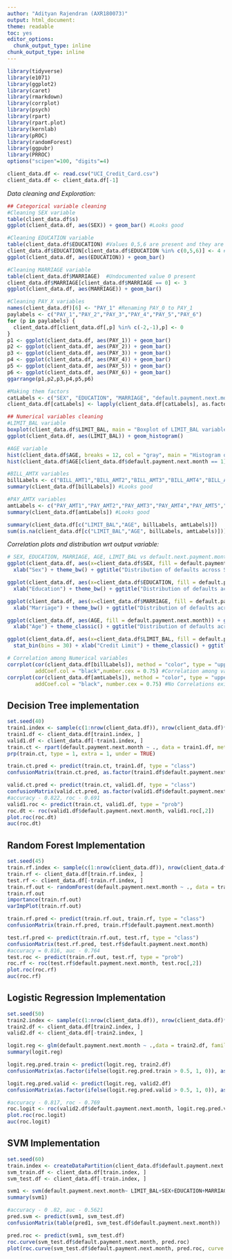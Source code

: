```yaml
---
author: "Adityan Rajendran (AXR180073)"
output: html_document: 
theme: readable
toc: yes
editor_options: 
  chunk_output_type: inline
chunk_output_type: inline
---
```

  
```r
library(tidyverse)
library(e1071)
library(ggplot2)
library(caret)
library(rmarkdown)
library(corrplot)
library(psych)
library(rpart)
library(rpart.plot)
library(kernlab)
library(pROC)
library(randomForest)
library(ggpubr)
library(PRROC)
options("scipen"=100, "digits"=4)
```

```r
client_data.df <- read.csv("UCI_Credit_Card.csv")
client_data.df <- client_data.df[-1]
```

_Data cleaning and Exploration:_
```r
## Categorical variable cleaning
#Cleaning SEX variable
table(client_data.df$s)
ggplot(client_data.df, aes(SEX)) + geom_bar() #Looks good

#Cleaning EDUCATION variable
table(client_data.df$EDUCATION) #Values 0,5,6 are present and they are undocumented
client_data.df$EDUCATION[client_data.df$EDUCATION %in% c(0,5,6)] <- 4 #Assigning 0,5,6 as 4
ggplot(client_data.df, aes(EDUCATION)) + geom_bar()

#Cleaning MARRIAGE variable
table(client_data.df$MARRIAGE)  #Undocumented value 0 present
client_data.df$MARRIAGE[client_data.df$MARRIAGE == 0] <- 3
ggplot(client_data.df, aes(MARRIAGE)) + geom_bar()

#Cleaning PAY_X variables
names(client_data.df)[6] <- "PAY_1" #Renaming PAY_0 to PAY_1
paylabels <- c("PAY_1","PAY_2","PAY_3","PAY_4","PAY_5","PAY_6")
for (p in paylabels) {
  client_data.df[client_data.df[,p] %in% c(-2,-1),p] <- 0
}
p1 <- ggplot(client_data.df, aes(PAY_1)) + geom_bar()
p2 <- ggplot(client_data.df, aes(PAY_2)) + geom_bar()
p3 <- ggplot(client_data.df, aes(PAY_3)) + geom_bar()
p4 <- ggplot(client_data.df, aes(PAY_4)) + geom_bar()
p5 <- ggplot(client_data.df, aes(PAY_5)) + geom_bar()
p6 <- ggplot(client_data.df, aes(PAY_6)) + geom_bar()
ggarrange(p1,p2,p3,p4,p5,p6)

#Making them factors
catLabels <- c("SEX", "EDUCATION", "MARRIAGE", "default.payment.next.month", paylabels)
client_data.df[catLabels] <- lapply(client_data.df[catLabels], as.factor)

## Numerical variables cleaning
#LIMIT_BAL variable
boxplot(client_data.df$LIMIT_BAL, main = "Boxplot of LIMIT_BAL variable", col = "RED") #Looks good
ggplot(client_data.df, aes(LIMIT_BAL)) + geom_histogram()

#AGE variable
hist(client_data.df$AGE, breaks = 12, col = "gray", main = "Histogram of Age", ylim = c(0,8000), labels = TRUE, xlab = "Age")
hist(client_data.df$AGE[client_data.df$default.payment.next.month == 1], breaks = 12, col = "gray", main = "Age-wise payment default chart", ylim = c(0,1500), labels = TRUE, xlab = "Age") #Looks good

#BILL_AMTX variables
billLabels <- c("BILL_AMT1","BILL_AMT2","BILL_AMT3","BILL_AMT4","BILL_AMT5","BILL_AMT6")
summary(client_data.df[billLabels]) #Looks good

#PAY_AMTX variables
amtLabels <- c("PAY_AMT1","PAY_AMT2","PAY_AMT3","PAY_AMT4","PAY_AMT5","PAY_AMT6")
summary(client_data.df[amtLabels]) #Looks good

summary(client_data.df[c("LIMIT_BAL","AGE", billLabels, amtLabels)])
sum(is.na(client_data.df[c("LIMIT_BAL","AGE", billLabels, amtLabels)]))
```

_Correlation plots and distribution wrt output variable:_
```r
# SEX, EDUCATION, MARRIAGE, AGE, LIMIT_BAL vs default.next.payment.month 
ggplot(client_data.df, aes(x=client_data.df$SEX, fill = default.payment.next.month)) + geom_bar() +
  xlab("Sex") + theme_bw() + ggtitle("Distribution of defaults across SEX") #Looks balanced; Female gender has more defaults

ggplot(client_data.df, aes(x=client_data.df$EDUCATION, fill = default.payment.next.month)) + geom_bar() +
  xlab("Education") + theme_bw() + ggtitle("Distribution of defaults across EDUCATION") #Looks balanced; University education has more defaults

ggplot(client_data.df, aes(x=client_data.df$MARRIAGE, fill = default.payment.next.month)) + geom_bar() +
  xlab("Marriage") + theme_bw() + ggtitle("Distribution of defaults across MARRIAGE") #Looks balanced; Singles have more defaults

ggplot(client_data.df, aes(AGE, fill = default.payment.next.month)) + geom_bar() +
  xlab("Age") + theme_classic() + ggtitle("Distribution of defaults across AGE") #Looks balanced; Age group 25-35 have more defaults

ggplot(client_data.df, aes(x=client_data.df$LIMIT_BAL, fill = default.payment.next.month)) + geom_histogram(binwidth = 1000) +
  stat_bin(bins = 30) + xlab("Credit Limit") + theme_classic() + ggtitle("Distribution of defaults across LIMIT_BAL") #Looks balanced

# Correlation among Numerical variables
corrplot(cor(client_data.df[billLabels]), method = "color", type = "upper",
         addCoef.col = "black",number.cex = 0.75) #Correlation among variables high; Expected because monthly bills are more or less same for a specific customer
corrplot(cor(client_data.df[amtLabels]), method = "color", type = "upper",
         addCoef.col = "black", number.cex = 0.75) #No Correlations exist
```

## Decision Tree implementation
```r
set.seed(40)
train1.index <- sample(c(1:nrow(client_data.df)), nrow(client_data.df)*0.7)
train1.df <- client_data.df[train1.index, ]
valid1.df <- client_data.df[-train1.index, ]
train.ct <- rpart(default.payment.next.month ~ ., data = train1.df, method = "class", cp = 0.001, maxdepth = 4)
prp(train.ct, type = 1, extra = 1, under = TRUE)

train.ct.pred <- predict(train.ct, train1.df, type = "class")
confusionMatrix(train.ct.pred, as.factor(train1.df$default.payment.next.month))

valid.ct.pred <- predict(train.ct, valid1.df, type = "class")
confusionMatrix(valid.ct.pred, as.factor(valid1.df$default.payment.next.month))
#accuracy - 0.822, roc - 0.691 
valid1.roc <- predict(train.ct, valid1.df, type = "prob")
roc.dt <- roc(valid1.df$default.payment.next.month, valid1.roc[,2])
plot.roc(roc.dt)
auc(roc.dt)
```

## Random Forest Implementation
```r
set.seed(45)
train.rf.index <- sample(c(1:nrow(client_data.df)), nrow(client_data.df)*0.7)
train.rf <- client_data.df[train.rf.index, ]
test.rf <- client_data.df[-train.rf.index, ]
train.rf.out <- randomForest(default.payment.next.month ~ ., data = train.rf, importance = TRUE)
train.rf.out
importance(train.rf.out)
varImpPlot(train.rf.out)

train.rf.pred <- predict(train.rf.out, train.rf, type = "class")
confusionMatrix(train.rf.pred, train.rf$default.payment.next.month)

test.rf.pred <- predict(train.rf.out, test.rf, type = "class")
confusionMatrix(test.rf.pred, test.rf$default.payment.next.month)
#accuracy = 0.816, auc - 0.764
test.roc <- predict(train.rf.out, test.rf, type = "prob")
roc.rf <- roc(test.rf$default.payment.next.month, test.roc[,2])
plot.roc(roc.rf)
auc(roc.rf)
```


## Logistic Regression Implementation
```r
set.seed(50)
train2.index <- sample(c(1:nrow(client_data.df)), nrow(client_data.df)*0.7)
train2.df <- client_data.df[train2.index, ]
valid2.df <- client_data.df[-train2.index, ]

logit.reg <- glm(default.payment.next.month ~ .,data = train2.df, family = "binomial")
summary(logit.reg)

logit.reg.pred.train <- predict(logit.reg, train2.df)
confusionMatrix(as.factor(ifelse(logit.reg.pred.train > 0.5, 1, 0)), as.factor(train2.df$default.payment.next.month))

logit.reg.pred.valid <- predict(logit.reg, valid2.df)
confusionMatrix(as.factor(ifelse(logit.reg.pred.valid > 0.5, 1, 0)), as.factor(valid2.df$default.payment.next.month))

#accuracy - 0.817, roc - 0.769
roc.logit <- roc(valid2.df$default.payment.next.month, logit.reg.pred.valid)
plot.roc(roc.logit)
auc(roc.logit)
```

## SVM Implementation
```r
set.seed(60)
train.index <- createDataPartition(client_data.df$default.payment.next.month, p=0.7, list= FALSE)
svm_train.df <- client_data.df[train.index, ]
svm_test.df <- client_data.df[-train.index, ]

svm1 <- svm(default.payment.next.month~ LIMIT_BAL+SEX+EDUCATION+MARRIAGE+AGE+PAY_1+PAY_2+PAY_3+PAY_4+PAY_5, data=svm_train.df, kernel = "radial")
summary(svm1)

#accuracy - 0 .82, auc - 0.5621
pred.svm <- predict(svm1, svm_test.df)
confusionMatrix(table(pred1, svm_test.df$default.payment.next.month))

pred.roc <- predict(svm1, svm_test.df)
roc.curve(svm_test.df$default.payment.next.month, pred.roc)
plot(roc.curve(svm_test.df$default.payment.next.month, pred.roc, curve = TRUE))
```

